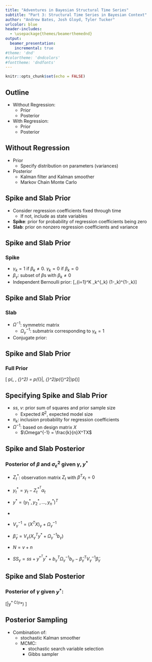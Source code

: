 ```yaml
---
title: "Adventures in Bayesian Structural Time Series"
subtitle: "Part 3: Structural Time Series in Bayesian Context"
author: "Andrew Bates, Josh Gloyd, Tyler Tucker"
urlcolor: blue
header-includes:
  - \usepackage{themes/beamerthemednd}
output: 
  beamer_presentation:
    incremental: true
#theme: 'dnd'
#colortheme: 'dndcolors'
#fonttheme: 'dndfonts'
---
```


```r
knitr::opts_chunk$set(echo = FALSE)
```

<!-- slide 1 -->

## Outline

 - Without Regression:
     - Prior
     - Posterior
 - With Regression:
     - Prior
     - Posterior
     
<!-- slide 2 -->

## Without Regression

- Prior
    - Specify distribution on parameters (variances)
- Posterior
    - Kalman filter and Kalman smoother
    - Markov Chain Monte Carlo


<!-- slide 3 -->


## Spike and Slab Prior

- Consider regression coefficients fixed through time
    - If not, include as state variables
- **Spike**: prior for probability of regression coefficients being zero
- **Slab**: prior on nonzero regression coefficients and variance

<!-- slide 4 -->

## Spike and Slab Prior

### Spike

- $\gamma_k = 1$ if $\beta_k \neq 0$. $\gamma_k = 0$ if $\beta_k = 0$
- $\beta_{\gamma}$: subset of $\beta$s with $\beta_k \neq 0$
- Independent Bernoulli prior:
\[\gamma \sim \prod_{i=1}^K \pi_k^{\gamma_k} (1-\pi_k)^{1-\gamma_k}\]


<!-- slide 5 -->


## Spike and Slab Prior

### Slab

- $\Omega^{-1}$: symmetric matrix
    - $\Omega_{\gamma}^{-1}$: submatrix corresponding to $\gamma_k = 1$
- Conjugate prior:
\begin{align*}
&\beta_{\gamma}\big|\sigma_{\varepsilon}^2, \gamma \sim N(b_{\gamma}, \sigma_{\varepsilon}^2\Omega_{\gamma}) 
& \frac{1}{\sigma_{\varepsilon}^2}\big|\gamma \sim \mathrm{Gamma}\left(\frac{v}{2}, \frac{ss}{2}\right)
\end{align*}


<!-- slide 6 -->


## Spike and Slab Prior

### Full Prior

\[ p(\beta, \gamma, \sigma_{\varepsilon}^2) = p(\beta_{\gamma}|\gamma, \sigma_{\varepsilon}^2)p(\sigma_{\varepsilon}^2|\gamma)p(\gamma)\]


## Specifying Spike and Slab Prior

- $ss$, $v$: prior sum of squares and prior sample size
    - Expected $R^2$, expected model size
- $\pi_k$: inclusion probability for regression coefficients
- $\Omega^{-1}$: based on design matrix $X$
    - $\Omega^{-1} = \frac{k}{n}X^TX$


<!-- slide 7 -->


## Spike and Slab Posterior

### Posterior of $\beta$ and $\sigma_{\varepsilon}^2$ given $\gamma, y^*$

- $Z_t^*$: observation matrix $Z_t$ with $\beta^Tx_t = 0$
- $y_t^* = y_t - Z_t^{*^T}\alpha_t$
- $y^* = (y_1^*, y_2^*, \ldots, y_n^*)^T$

- \begin{align*}
&\beta_{\gamma}\big|\sigma_{\varepsilon}, \gamma, y^* \sim N(\tilde{\beta}_{\gamma}, \sigma_{\varepsilon}^2V_{\gamma})
& \frac{1}{\sigma_{\varepsilon}^2}\big|\gamma,y^* \sim \mathrm{Gamma}\left(\frac{N}{2}, \frac{SS_{\gamma}}{2}\right)
\end{align*}
- $V_{\gamma}^{-1} = (X^TX)_{\gamma} + \Omega_{\gamma}^{-1}$
- $\tilde{\beta}_{\gamma} = V_{\gamma}(X_{\gamma}^Ty^* + \Omega_{\gamma}^{-1} b_{\gamma})$
- $N = v + n$
- $SS_{\gamma} = ss + y^{*^T} y^* + b_{\gamma}^T\Omega_{\gamma}^{-1}b_{\gamma} - \tilde{\beta}_{\gamma}^TV_{\gamma}^{-1}\tilde{\beta}_{\gamma}$


<!-- slide 8 -->

## Spike and Slab Posterior

### Posterior of $\gamma$ given $y^*$:
\[\gamma\big|y^* \sim C(y^*) \frac{|\Omega_{\gamma}^{-1}|^{1/2}}{|V_{\gamma}^{-1}|^{1/2}} \frac{p(\gamma)}{SS_{\gamma}^{N/2 - 1}}\]


<!-- slide 9 -->

## Posterior Sampling

- Combination of:
    - stochastic Kalman smoother
    - MCMC:
        - stochastic search variable selection
        - Gibbs sampler





